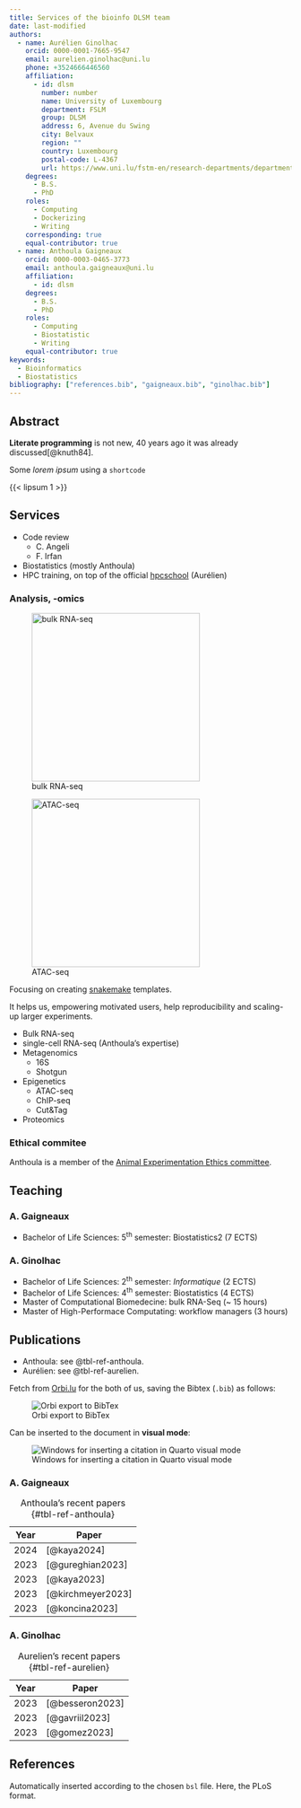 ```yaml
---
title: Services of the bioinfo DLSM team
date: last-modified
authors:
  - name: Aurélien Ginolhac
    orcid: 0000-0001-7665-9547
    email: aurelien.ginolhac@uni.lu
    phone: +3524666446560
    affiliation: 
      - id: dlsm
        number: number
        name: University of Luxembourg
        department: FSLM
        group: DLSM
        address: 6, Avenue du Swing
        city: Belvaux
        region: ""
        country: Luxembourg
        postal-code: L-4367
        url: https://www.uni.lu/fstm-en/research-departments/department-of-life-sciences-and-medicine/
    degrees: 
      - B.S.
      - PhD
    roles:
      - Computing
      - Dockerizing
      - Writing
    corresponding: true
    equal-contributor: true
  - name: Anthoula Gaigneaux
    orcid: 0000-0003-0465-3773
    email: anthoula.gaigneaux@uni.lu
    affiliation:
      - id: dlsm
    degrees: 
      - B.S.
      - PhD
    roles:
      - Computing
      - Biostatistic
      - Writing
    equal-contributor: true
keywords:
  - Bioinformatics
  - Biostatistics
bibliography: ["references.bib", "gaigneaux.bib", "ginolhac.bib"]
---
```


## Abstract

**Literate programming** is not new, 40 years ago it was already discussed[@knuth84].

Some *lorem ipsum* using a `shortcode`

{{< lipsum 1 >}}

## Services

-   Code review
    -   C. Angeli
    -   F. Irfan
-   Biostatistics (mostly Anthoula)
-   HPC training, on top of the official [hpcschool](https://hpc.uni.lu/education/hpcschool) (Aurélien)

### Analysis, -omics

::: {layout-ncol="2" layout-valign="center"}
![bulk RNA-seq](dag-rna-seq.png){#fig-rna width="300"} 

![ATAC-seq](dag-atac-seq.png){#fig-atac width="300"}
:::


Focusing on creating [snakemake](https://snakemake.github.io/) templates.

It helps us, empowering motivated users, help reproducibility and scaling-up larger experiments.

-   Bulk RNA-seq
-   single-cell RNA-seq (Anthoula's expertise)
-   Metagenomics
    -   16S
    -   Shotgun
-   Epigenetics
    -   ATAC-seq
    -   ChIP-seq
    -   Cut&Tag
-   Proteomics


### Ethical commitee

Anthoula is a member of the [Animal Experimentation Ethics committee](https://www.uni.lu/en/about/governance/aeec/).

## Teaching

### A. Gaigneaux

- Bachelor of Life Sciences: 5^th^ semester: Biostatistics2 (7 ECTS)

### A. Ginolhac

- Bachelor of Life Sciences: 2^th^ semester: _Informatique_ (2 ECTS)
- Bachelor of Life Sciences: 4^th^ semester: Biostatistics (4 ECTS)
- Master of Computational Biomedecine: bulk RNA-Seq (~ 15 hours)
- Master of High-Performace Computating: workflow managers (3 hours)

## Publications

-   Anthoula: see @tbl-ref-anthoula.
-   Aurélien: see @tbl-ref-aurelien.

Fetch from [Orbi.lu](https://orbilu.uni.lu/) for the both of us, saving the Bibtex (`.bib`) as follows:

![Orbi export to BibTex](orbi-bib-export.png){fig-alt="orbi" fig-align="center"}

Can be inserted to the document in **visual mode**:

![Windows for inserting a citation in Quarto visual mode](insert-citation.png){fig-align="center"}

### A. Gaigneaux

| Year | Paper             |
|------|-------------------|
| 2024 | [@kaya2024]       |
| 2023 | [@gureghian2023]  |
| 2023 | [@kaya2023]       |
| 2023 | [@kirchmeyer2023] |
| 2023 | [@koncina2023]    |

: Anthoula's recent papers {#tbl-ref-anthoula}

### A. Ginolhac

| Year | Paper           |
|------|-----------------|
| 2023 | [@besseron2023] |
| 2023 | [@gavriil2023]  |
| 2023 | [@gomez2023]    |

: Aurelien's recent papers {#tbl-ref-aurelien}


## References

Automatically inserted according to the chosen `bsl` file. Here, the PLoS format.

::: {#refs}
:::
